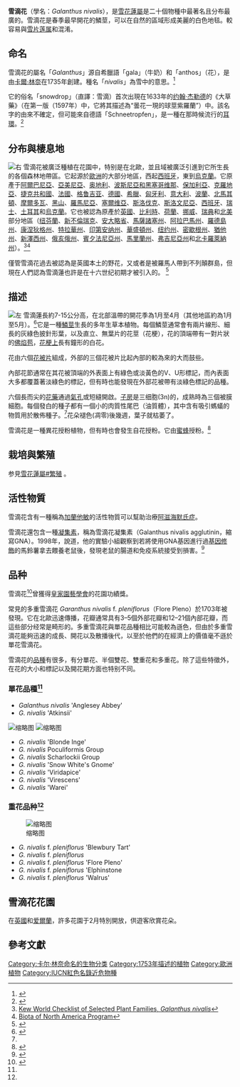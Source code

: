 {{Merge|雪钟花|discuss=Talk:雪滴花#请求与雪钟花合并|time=2022-03-20T04:52:57+00:00}}
{{Expert needed|subject=植物学|time=2022-02-01T18:49:03+00:00}}
{{Speciesbox
|image = Galanthus_nivalis.jpg
|status = NT
|status_system = IUCN3.1
|status_ref = <ref name=iucn />
|genus = Galanthus
|species = nivalis
|authority = [[Carl_Linnaeus|L.]]
|synonyms = *''Chianthemum nivale'' <small>(L.) Kuntze</small>
*''Galanthus alexandri'' <small>Porcius</small>
*''Galanthus imperati'' <small>Bertol.</small>
*''Galanthus melvillei'' <small>Voss</small>
*''Galanthus montanus'' <small>Schur</small>
*''Galanthus scharlokii'' <small>(Casp.) Baker</small>
*''Galanthus umbricus'' <small>Dammann</small>
|synonyms_ref = <ref>[http://www.theplantlist.org/tpl1.1/record/kew-307568 The Plant List]</ref>
}}

'''雪滴花'''（學名：''Galanthus nivalis''），是[[雪花蓮屬|雪花蓮屬]]是二十個物種中最著名且分布最廣的。雪滴花是春季最早開花的鱗莖，可以在自然的區域形成美麗的白色地毯。較容易與[[雪片莲属|雪片莲属]]和{{link-en|秋雪片蓮屬|Acis}}混淆。

== 命名 ==
雪滴花的屬名「''Galanthus''」源自希臘語「gala」（牛奶）和「anthos」（花），是由[[卡爾·林奈|卡爾·林奈]]在1735年創建。種名「''nivalis''」為雪中的意思。<ref name="#1">{{Harvp|Bishop|Davis|Grimshaw|2002}}</ref>

它的俗名「snowdrop」（直譯：雪滴）首次出現在1633年的[[约翰·杰勒德|约翰·杰勒德]]的《大草藥》（在第一版（1597年）中，它將其描述為“曇花一現的球莖紫羅蘭”）中。該名字的由來不確定，但可能來自德語「Schneetropfen」，是一種在那時候流行的[[耳環|耳環]]。<ref>{{Harvp|Mabey|1996}}</ref>

== 分布與棲息地 ==
[[File:Distribution_of_the_galanthus_species.png|右]]
雪滴花被廣泛種植在花園中，特别是在北歐，並且域被廣泛引進到它所生長的各個森林地帶區。它起源於[[歐洲|歐洲]]的大部分地區，西起[[西班牙|西班牙]]，東到[[乌克兰|烏克蘭]]。它原產于[[阿尔巴尼亚|阿爾巴尼亞]]、[[亞美尼亞|亞美尼亞]]、[[奥地利|奥地利]]、[[波斯尼亚和黑塞哥维那|波斯尼亞和黑塞哥维那]]、[[保加利亚|保加利亞]]、[[克罗地亚|克羅地亞]]、[[捷克|捷克共和國]]、[[法国|法國]]、[[格鲁吉亚|格鲁吉亚]]、[[德国|德國]]、[[希腊|希臘]]、[[匈牙利|匈牙利]]、[[意大利|意大利]]、[[波兰|波蘭]]、[[北馬其頓|北馬其頓]]、[[摩尔多瓦|摩爾多瓦]]、[[蒙特內哥羅|黑山]]、[[羅馬尼亞|羅馬尼亞]]、[[塞尔维亚|塞爾维亞]]、[[斯洛伐克|斯洛伐克]]、[[斯洛文尼亚|斯洛文尼亞]]、[[西班牙|西班牙]]、[[瑞士|瑞士]]、[[土耳其|土耳其]]和[[乌克兰|烏克蘭]]。它也被認為原產於[[大不列顛島|英國]]、[[比利时|比利時]]、[[荷兰|荷蘭]]、[[挪威|挪威]]、[[瑞典|瑞典]]和[[北美洲|北美]]部分地區（[[紐芬蘭與拉布拉多省|纽芬蘭]]、[[新不倫瑞克省|新不倫瑞克]]、[[安大略省|安大略省]]、[[麻薩諸塞州|馬薩諸塞州]]、[[亚拉巴马州|阿拉巴馬州]]、[[羅德島州|羅德島州]]、[[康乃狄克州|康涅狄格州]]、[[特拉华州|特拉華州]]、[[印第安纳州|印第安纳州]]、[[华盛顿州|華盛頓州]]、[[纽约州|纽约州]]、[[密歇根州|密歇根州]]、[[犹他州|猶他州]]、[[新泽西州|新澤西州]]、[[俄亥俄州|俄亥俄州]]、[[宾夕法尼亚州|賓夕法尼亞州]]、[[马里兰州|馬里蘭州]]、[[弗吉尼亚州|弗吉尼亞州]]和[[北卡罗来纳州|北卡羅萊納州]]）。<ref>[http://apps.kew.org/wcsp/namedetail.do?name_id=307568 Kew World Checklist of Selected Plant Families, ''Galanthus nivalis'']</ref><ref>[http://bonap.net/MapGallery/County/Galanthus%20nivalis.png Biota of North America Program]</ref>

僅管雪滴花過去被認為是英國本土的野花，又或者是被羅馬人帶到不列顛群島，但現在人們認為雪滴蓮也許是在十六世纪初期才被引入的。 <ref name="Bisho02_17">{{Harvp|Bishop|Davis|Grimshaw|2002|p=17}}</ref>

== 描述 ==
[[File:Galanthus_nivalis_close-up_aka.jpg|左]]
雪滴蓮長約7-15公分高，在北部溫帶的開花季為1月至4月（其他地區約為1月至5月）。<ref name="Bisho02_17">{{Harvp|Bishop|Davis|Grimshaw|2002|p=17}}</ref>它是一種[[鳞茎|鱗莖]]生長的多年生草本植物。每個鱗莖通常會有兩片線形、細長的灰綠色披針形葉，以及直立、無葉片的花莖（花梗），花的頂端帶有一對片狀的[[苞片|佛焰苞]]，[[花梗|花梗上]]長有鐘形的白花。

花由六個[[花被片|花被片]]組成，外部的三個花被片比起內部的較為來的大而鼓些。

內部花節通常在其花被頂端的外表面上有綠色或淡黃色的V、U形標記，而內表面大多都覆蓋著淡綠色的標記，但有時也能發現在外部花被帶有淡綠色標記的品種。

六個長而尖的[[雄蕊|花藥]]通過[[气孔|氣孔]]或短縫開啟。[[子房|子房]]是三细胞(3n)的，成熟時為三個被膜細胞。每個發白的種子都有一個小的肉質性尾巴（油質體），其中含有吸引螞蟻的物質用於散佈種子。<ref name="#1"/>花朵褪色(凋零)後幾週，葉子就枯萎了。

雪滴花是一種異花授粉植物，但有時也會發生自花授粉。它由[[蜜蜂|蜜蜂]]授粉。<ref name=iucn>{{Cite iucn |last1=Crook |first1=V. |last2=Davis |first2=A. |title=Galanthus nivalis |volume=2011 |page=e.T162168A5551773 |year=2011 }}</ref>

== 栽培與繁殖 ==
参見[[雪花蓮屬#繁殖|雪花蓮屬#繁殖]] 。

== 活性物質 ==
雪滴花含有一種稱為[[加兰他敏|加蘭他敏]]的活性物質可以幫助治療[[阿茲海默症|阿滋海默氏症]]。

雪滴花還包含一種[[凝集素|凝集素]]，稱為雪滴花凝集素（Galanthus nivalis agglutinin，縮寫GNA）。1998年，{{link-en|艾帕德·普司泰依|Árpád Pusztai}}說道，他的實驗小組觀察到若將使用GNA基因進行過[[基因工程|基因修飾]]的馬鈴薯拿去餵養老鼠後，發現老鼠的腸道和免疫系統接受到損害。<ref>{{Cite journal|title=Review of data on possible toxicity of GM potatoes|url=http://www.pages.drexel.edu/~ls39/peer_review/ewen.pdf|last=Murray|first=Noreen|date=1999|journal=The Royal Society}}</ref>

== 品种 ==
雪滴花<ref>{{Cite web|title=''Galanthus nivalis''|url=https://www.rhs.org.uk/Plants/7568/Galanthus-nivalis/Details|accessdate=7 July 2020|work=RHS Plant Selector|publisher=RHS}}</ref>曾獲得[[皇家园艺学会|皇家園藝學會]]的花園功績獎。

常見的多重雪滴花 ''Garanthus nivalis'' f. ''pleniflorus''（Flore Pleno）於1703年被發現。它在北歐迅速傳播，花瓣通常具有3–5個外部花瓣和12–21個內部花瓣，而這些部分经常是畸形的。多重雪滴花與單花品種相比可能較為遜色，但由於多重雪滴花能夠迅速的成長、開花以及散播後代，以至於他們的在經濟上的價值毫不遜於單花雪滴花。

雪滴花的[[栽培品种|品種]]有很多，有分單花、半個雙花、雙重花和多重花。除了這些特徵外，在花的大小和標記以及開花期方面也特别不同。

=== 單花品種<ref name="#1"/> ===

* ''Galanthus nivalis'' 'Anglesey Abbey'
* ''G. nivalis'' 'Atkinsii' 

[[File:Snowdrops_Galanthus_nivalis_Atkinsii.JPG|缩略图]]
[[File:Snowdrop_'Viridi-Apice'.jpg|缩略图]]

* ''G. nivalis'' 'Blonde Inge'
* ''G. nivalis'' Poculiformis Group
* ''G. nivalis'' Scharlockii Group
* ''G. nivalis'' 'Snow White's Gnome'
* ''G. nivalis'' 'Viridapice'
* ''G. nivalis'' 'Virescens'
* ''G. nivalis'' 'Warei'

=== 重花品种<ref name="#1"/> ===
[[File:Snowdrop_bells.jpg|缩略图]]

* ''G. nivalis'' f. ''pleniflorus'' 'Blewbury Tart'
* ''G. nivalis'' f. ''pleniflorus''
* ''G. nivalis'' f. ''pleniflorus'' 'Flore Pleno'
* ''G. nivalis'' f. ''pleniflorus'' 'Elphinstone
* ''G. nivalis'' f. ''pleniflorus'' 'Walrus'

== 雪滴花花園 ==
在[[英国|英國]]和[[爱尔兰岛|爱爾蘭]]，許多花園于2月特別開放，供遊客欣賞花朵。

==參考文獻==
{{reflist}}

{{Taxonbar|from=Q109995}}
{{Authority control}}

[[Category:卡尔·林奈命名的生物分类|Category:卡尔·林奈命名的生物分类]]
[[Category:1753年描述的植物|Category:1753年描述的植物]]
[[Category:歐洲植物|Category:歐洲植物]]
[[Category:IUCN紅色名錄近危物種|Category:IUCN紅色名錄近危物種]]